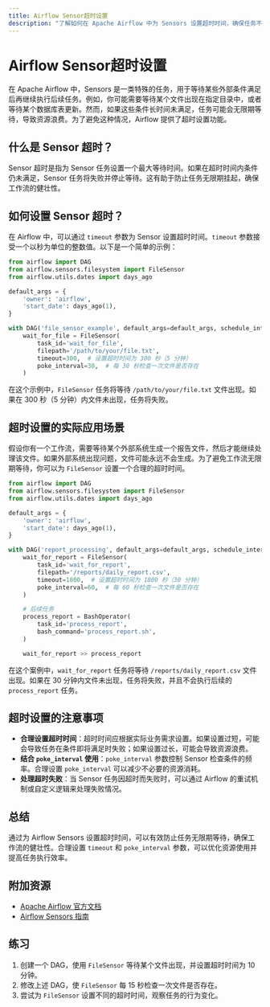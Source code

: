 ```yaml
---
title: Airflow Sensor超时设置
description: "了解如何在 Apache Airflow 中为 Sensors 设置超时时间，确保任务不会无限期等待。本文适合初学者，包含代码示例和实际案例。"
---
```


# Airflow Sensor超时设置

在 Apache Airflow 中，Sensors 是一类特殊的任务，用于等待某些外部条件满足后再继续执行后续任务。例如，你可能需要等待某个文件出现在指定目录中，或者等待某个数据库表更新。然而，如果这些条件长时间未满足，任务可能会无限期等待，导致资源浪费。为了避免这种情况，Airflow 提供了超时设置功能。

## 什么是 Sensor 超时？

Sensor 超时是指为 Sensor 任务设置一个最大等待时间。如果在超时时间内条件仍未满足，Sensor 任务将失败并停止等待。这有助于防止任务无限期挂起，确保工作流的健壮性。

## 如何设置 Sensor 超时？

在 Airflow 中，可以通过 `timeout` 参数为 Sensor 设置超时时间。`timeout` 参数接受一个以秒为单位的整数值。以下是一个简单的示例：

```python
from airflow import DAG
from airflow.sensors.filesystem import FileSensor
from airflow.utils.dates import days_ago

default_args = {
    'owner': 'airflow',
    'start_date': days_ago(1),
}

with DAG('file_sensor_example', default_args=default_args, schedule_interval=None) as dag:
    wait_for_file = FileSensor(
        task_id='wait_for_file',
        filepath='/path/to/your/file.txt',
        timeout=300,  # 设置超时时间为 300 秒（5 分钟）
        poke_interval=30,  # 每 30 秒检查一次文件是否存在
    )
```

在这个示例中，`FileSensor` 任务将等待 `/path/to/your/file.txt` 文件出现。如果在 300 秒（5 分钟）内文件未出现，任务将失败。

## 超时设置的实际应用场景

假设你有一个工作流，需要等待某个外部系统生成一个报告文件，然后才能继续处理该文件。如果外部系统出现问题，文件可能永远不会生成。为了避免工作流无限期等待，你可以为 `FileSensor` 设置一个合理的超时时间。

```python
from airflow import DAG
from airflow.sensors.filesystem import FileSensor
from airflow.utils.dates import days_ago

default_args = {
    'owner': 'airflow',
    'start_date': days_ago(1),
}

with DAG('report_processing', default_args=default_args, schedule_interval=None) as dag:
    wait_for_report = FileSensor(
        task_id='wait_for_report',
        filepath='/reports/daily_report.csv',
        timeout=1800,  # 设置超时时间为 1800 秒（30 分钟）
        poke_interval=60,  # 每 60 秒检查一次文件是否存在
    )

    # 后续任务
    process_report = BashOperator(
        task_id='process_report',
        bash_command='process_report.sh',
    )

    wait_for_report >> process_report
```

在这个案例中，`wait_for_report` 任务将等待 `/reports/daily_report.csv` 文件出现。如果在 30 分钟内文件未出现，任务将失败，并且不会执行后续的 `process_report` 任务。

## 超时设置的注意事项

- **合理设置超时时间**：超时时间应根据实际业务需求设置。如果设置过短，可能会导致任务在条件即将满足时失败；如果设置过长，可能会导致资源浪费。
- **结合 `poke_interval` 使用**：`poke_interval` 参数控制 Sensor 检查条件的频率。合理设置 `poke_interval` 可以减少不必要的资源消耗。
- **处理超时失败**：当 Sensor 任务因超时而失败时，可以通过 Airflow 的重试机制或自定义逻辑来处理失败情况。

## 总结

通过为 Airflow Sensors 设置超时时间，可以有效防止任务无限期等待，确保工作流的健壮性。合理设置 `timeout` 和 `poke_interval` 参数，可以优化资源使用并提高任务执行效率。

## 附加资源

- [Apache Airflow 官方文档](https://airflow.apache.org/docs/)
- [Airflow Sensors 指南](https://airflow.apache.org/docs/apache-airflow/stable/concepts/sensors.html)

## 练习

1. 创建一个 DAG，使用 `FileSensor` 等待某个文件出现，并设置超时时间为 10 分钟。
2. 修改上述 DAG，使 `FileSensor` 每 15 秒检查一次文件是否存在。
3. 尝试为 `FileSensor` 设置不同的超时时间，观察任务的行为变化。
